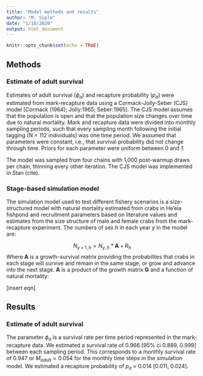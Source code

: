 ```yaml
---
title: "Model methods and results"
author: "M. Siple"
date: "1/18/2020"
output: html_document
---
```


```r
knitr::opts_chunk$set(echo = TRUE)
```

## Methods


### Estimate of adult survival

Estimates of adult survival ($\phi_a$) and recapture probability ($p_a$) were estimated from mark-recapture data using a Cormack-Jolly-Seber (CJS) model [Cormack (1964); Jolly:1965; Seber:1965]. The CJS model assumes that the population is open and that the population size changes over time due to natural mortality. Mark and recapture data were divided into monthly sampling periods, such that every sampling month following the initial tagging (N = 112 individuals) was one time period. We assumed that parameters were constant, i.e., that survival probability did not change through time. Priors for each parameter were uniform between 0 and 1.

The model was sampled from four chains with 1,000 post-warmup draws per chain, thinning every other iteration. The CJS model was implemented in Stan (cite).

### Stage-based simulation model

The simulation model used to test different fishery scenarios is a size-structured model with natural mortality estimated from crabs in He'eia fishpond and recruitment parameters based on literature values and estimates from the size structure of male and female crabs from the mark-recapture experiment. The numbers of sex $h$ in each year $y$ in the model are:

$$
N_{y+1,h} = N_{y,h}*\textbf{A} + R_h
$$
Where $\textbf{A}$ is a growth-survival matrix providing the probabilites that crabs in each stage will survive and remain in the same stage, or grow and advance into the next stage. $\textbf{A}$ is a product of the growth matrix $\textbf{G}$ and a function of natural mortality:

[insert eqn]

## Results

### Estimate of adult survival
The parameter $\phi_a$ is a survival rate per time period represented in the mark-recapture data. We estimated a survival rate of 0.966 [95% ci 0.889, 0.999] between each sampling period. This corresponds to a monthly survival rate of 0.947 or $M_{adult} = 0.054$ for the monthly time steps in the simulation model. We estimated a recapture probability of $p_a$ = 0.014 [0.011, 0.024]. 